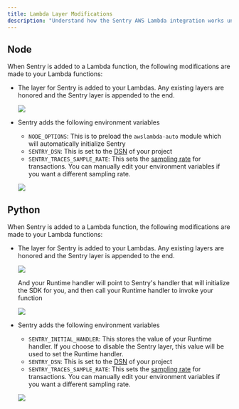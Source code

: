 ```yaml
---
title: Lambda Layer Modifications
description: "Understand how the Sentry AWS Lambda integration works unnder the hood"
---
```


## Node

When Sentry is added to a Lambda function, the following modifications are made to your Lambda functions:

- The layer for Sentry is added to your Lambdas. Any existing layers are honored and the Sentry layer is appended to the end.

  ![](./img/layer.png)

- Sentry adds the following environment variables

  - `NODE_OPTIONS`: This is to preload the `awslambda-auto` module which will automatically initialize Sentry
  - `SENTRY_DSN`: This is set to the [DSN](/product/sentry-basics/dsn-explainer/) of your project
  - `SENTRY_TRACES_SAMPLE_RATE`: This sets the [sampling rate](/platforms/javascript/guides/node/configuration/sampling/#sampling-transaction-events) for transactions. You can manually edit your environment variables if you want a different sampling rate.

  ![](./img/env_variables.png)

## Python

When Sentry is added to a Lambda function, the following modifications are made to your Lambda functions:

- The layer for Sentry is added to your Lambdas. Any existing layers are honored and the Sentry layer is appended to the end.

  ![](./img/layer_python.png)

  And your Runtime handler will point to Sentry's handler that will initialize the SDK for you, and then call your Runtime handler to invoke your function

  ![](./img/handler_python.png)

- Sentry adds the following environment variables

  - `SENTRY_INITIAL_HANDLER`: This stores the value of your Runtime handler. If you choose to disable the Sentry layer, this value will be used to set the Runtime handler.
  - `SENTRY_DSN`: This is set to the [DSN](/product/sentry-basics/dsn-explainer/) of your project
  - `SENTRY_TRACES_SAMPLE_RATE`: This sets the [sampling rate](/platforms/python/configuration/sampling/#sampling-transaction-events) for transactions. You can manually edit your environment variables if you want a different sampling rate.

  ![](./img/env_variables_python.png)
